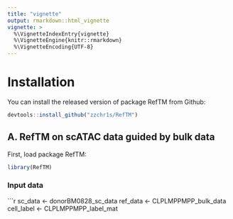 ```yaml
---
title: "vignette"
output: rmarkdown::html_vignette
vignette: >
  %\VignetteIndexEntry{vignette}
  %\VignetteEngine{knitr::rmarkdown}
  %\VignetteEncoding{UTF-8}
---
```


# Installation
You can install the released version of package RefTM from Github:
```javascript
devtools::install_github("zzchr1s/RefTM")
```

## A. RefTM on scATAC data guided by bulk data

First, load package RefTM:

```r
library(RefTM)
```

### Input data

```r
sc_data <- donorBM0828_sc_data
ref_data <- CLPLMPPMPP_bulk_data
cell_label <- CLPLMPPMPP_label_mat
